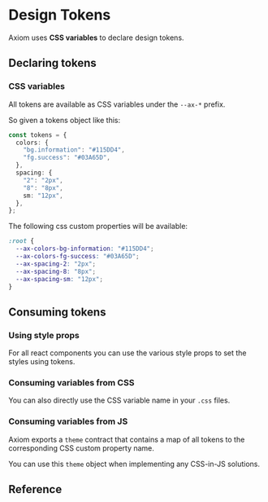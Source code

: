 
# Design Tokens

Axiom uses **CSS variables** to declare design tokens.

## Declaring tokens

### CSS variables

All tokens are available as CSS variables under the `--ax-*` prefix.

So given a tokens object like this:

```ts
const tokens = {
  colors: {
    "bg.information": "#115DD4",
    "fg.success": "#03A65D",
  },
  spacing: {
    "2": "2px",
    "8": "8px",
    sm: "12px",
  },
};
```

The following css custom properties will be available:

```css
:root {
  --ax-colors-bg-information: "#115DD4";
  --ax-colors-fg-success: "#03A65D";
  --ax-spacing-2: "2px";
  --ax-spacing-8: "8px";
  --ax-spacing-sm: "12px";
}
```

## Consuming tokens

### Using style props

For all react components you can use the various style props to set the styles using tokens.

<Demo component={PropUsage} />

### Consuming variables from CSS

You can also directly use the CSS variable name in your `.css` files.

<Demo component={CssUsage} />

### Consuming variables from JS

Axiom exports a `theme` contract that contains a map of all tokens to the corresponding CSS custom property name.

You can use this `theme` object when implementing any CSS-in-JS solutions.

<Demo component={JsUsage} />

## Reference

<ax-design-tokens />
